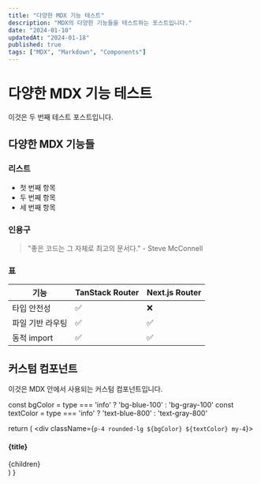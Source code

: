 ```yaml
---
title: "다양한 MDX 기능 테스트"
description: "MDX의 다양한 기능들을 테스트하는 포스트입니다."
date: "2024-01-10"
updatedAt: "2024-01-18"
published: true
tags: ["MDX", "Markdown", "Components"]
---
```


# 다양한 MDX 기능 테스트

이것은 두 번째 테스트 포스트입니다.

## 다양한 MDX 기능들

### 리스트

- 첫 번째 항목
- 두 번째 항목
- 세 번째 항목

### 인용구

> "좋은 코드는 그 자체로 최고의 문서다." - Steve McConnell

### 표

| 기능 | TanStack Router | Next.js Router |
|------|----------------|----------------|
| 타입 안전성 | ✅ | ❌ |
| 파일 기반 라우팅 | ✅ | ✅ |
| 동적 import | ✅ | ✅ |

## 커스텀 컴포넌트

<InfoBox title="알림" type="info">
  이것은 MDX 안에서 사용되는 커스텀 컴포넌트입니다.
</InfoBox>

  const bgColor = type === 'info' ? 'bg-blue-100' : 'bg-gray-100'
  const textColor = type === 'info' ? 'text-blue-800' : 'text-gray-800'
  
  return (
    <div className={`p-4 rounded-lg ${bgColor} ${textColor} my-4`}>
      <h4 className="font-semibold mb-2">{title}</h4>
      <div>{children}</div>
    </div>
  )
} 